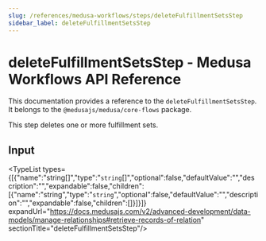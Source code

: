 ```yaml
---
slug: /references/medusa-workflows/steps/deleteFulfillmentSetsStep
sidebar_label: deleteFulfillmentSetsStep
---
```



# deleteFulfillmentSetsStep - Medusa Workflows API Reference

This documentation provides a reference to the `deleteFulfillmentSetsStep`. It belongs to the `@medusajs/medusa/core-flows` package.

This step deletes one or more fulfillment sets.

## Input

<TypeList types={[{"name":"string[]","type":"`string`[]","optional":false,"defaultValue":"","description":"","expandable":false,"children":[{"name":"string","type":"`string`","optional":false,"defaultValue":"","description":"","expandable":false,"children":[]}]}]} expandUrl="https://docs.medusajs.com/v2/advanced-development/data-models/manage-relationships#retrieve-records-of-relation" sectionTitle="deleteFulfillmentSetsStep"/>
